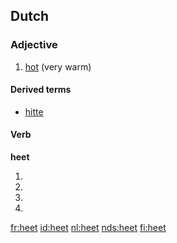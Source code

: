 ==Dutch==
===Adjective===
{{nl-adj|infl=hete|heter|heetst}}

# [[hot]] (very warm)

====Derived terms====
* [[hitte]]

====Verb====
'''heet'''

# {{nl-verb-form|p=first|n=singular|t=present|heten}}
# {{nl-verb-form|p=second|n=singular|t=present|heten}}
# {{nl-verb-form|p=third|n=singular|t=present|heten}}
# {{nl-verb-form|m=imperative|heten}}

[[fr:heet]]
[[id:heet]]
[[nl:heet]]
[[nds:heet]]
[[fi:heet]]